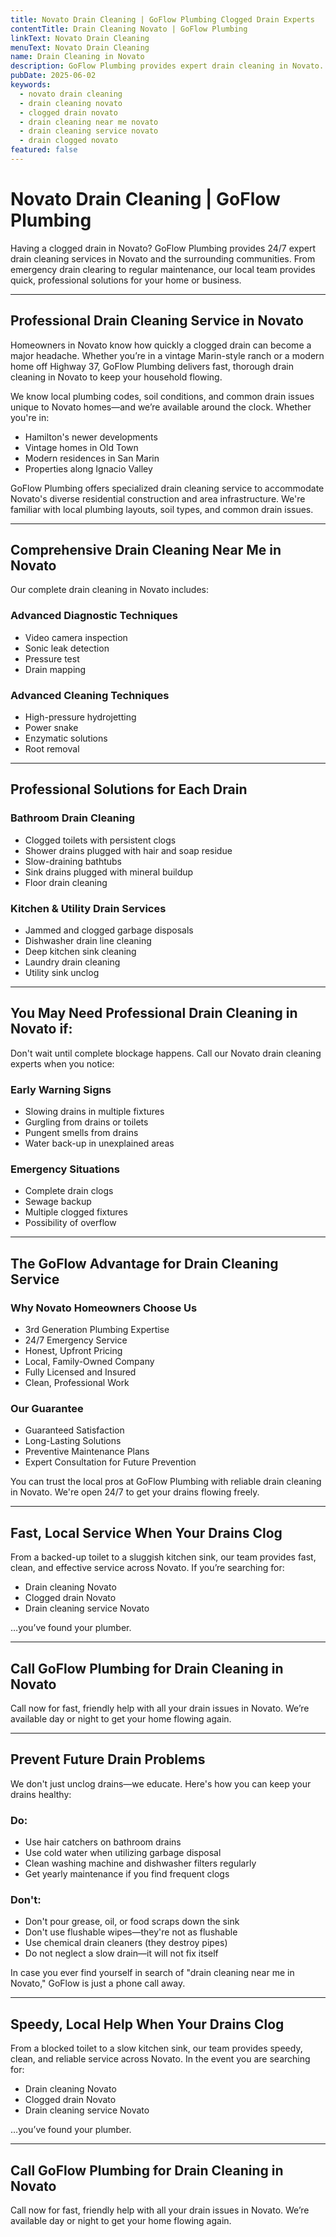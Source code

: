 ```yaml
---
title: Novato Drain Cleaning | GoFlow Plumbing Clogged Drain Experts
contentTitle: Drain Cleaning Novato | GoFlow Plumbing
linkText: Novato Drain Cleaning
menuText: Novato Drain Cleaning
name: Drain Cleaning in Novato
description: GoFlow Plumbing provides expert drain cleaning in Novato. We handle kitchen, bathroom, and sewer clogs fast—24/7. Call your local plumbers today!
pubDate: 2025-06-02
keywords:
  - novato drain cleaning
  - drain cleaning novato
  - clogged drain novato
  - drain cleaning near me novato
  - drain cleaning service novato
  - drain clogged novato
featured: false
---
```

# Novato Drain Cleaning | GoFlow Plumbing

Having a clogged drain in Novato? GoFlow Plumbing provides 24/7 expert drain cleaning services in Novato and the surrounding communities. From emergency drain clearing to regular maintenance, our local team provides quick, professional solutions for your home or business.

---

## Professional Drain Cleaning Service in Novato

Homeowners in Novato know how quickly a clogged drain can become a major headache.
Whether you’re in a vintage Marin-style ranch or a modern home off Highway 37, GoFlow Plumbing delivers fast, thorough drain cleaning in Novato to keep your household flowing.

We know local plumbing codes, soil conditions, and common drain issues unique to Novato homes—and we’re available around the clock. Whether you're in:
- Hamilton's newer developments
- Vintage homes in Old Town
- Modern residences in San Marin
- Properties along Ignacio Valley

GoFlow Plumbing offers specialized drain cleaning service to accommodate Novato's diverse residential construction and area infrastructure. We're familiar with local plumbing layouts, soil types, and common drain issues.

---

## Comprehensive Drain Cleaning Near Me in Novato

Our complete drain cleaning in Novato includes:

### Advanced Diagnostic Techniques
- Video camera inspection
- Sonic leak detection
- Pressure test
- Drain mapping

### Advanced Cleaning Techniques
- High-pressure hydrojetting
- Power snake
- Enzymatic solutions
- Root removal

---

## Professional Solutions for Each Drain

### Bathroom Drain Cleaning
- Clogged toilets with persistent clogs
- Shower drains plugged with hair and soap residue
- Slow-draining bathtubs
- Sink drains plugged with mineral buildup
- Floor drain cleaning

### Kitchen & Utility Drain Services
- Jammed and clogged garbage disposals
- Dishwasher drain line cleaning
- Deep kitchen sink cleaning
- Laundry drain cleaning
- Utility sink unclog

---

## You May Need Professional Drain Cleaning in Novato if:

Don't wait until complete blockage happens. Call our Novato drain cleaning experts when you notice:
### Early Warning Signs
- Slowing drains in multiple fixtures
- Gurgling from drains or toilets
- Pungent smells from drains
- Water back-up in unexplained areas

### Emergency Situations
- Complete drain clogs
- Sewage backup
- Multiple clogged fixtures
- Possibility of overflow

---

## The GoFlow Advantage for Drain Cleaning Service

### Why Novato Homeowners Choose Us
- 3rd Generation Plumbing Expertise
- 24/7 Emergency Service
- Honest, Upfront Pricing
- Local, Family-Owned Company
- Fully Licensed and Insured
- Clean, Professional Work

### Our Guarantee
- Guaranteed Satisfaction
- Long-Lasting Solutions
- Preventive Maintenance Plans
- Expert Consultation for Future Prevention

You can trust the local pros at GoFlow Plumbing with reliable drain cleaning in Novato. We're open 24/7 to get your drains flowing freely.

---


## Fast, Local Service When Your Drains Clog

From a backed-up toilet to a sluggish kitchen sink, our team provides fast, clean, and effective service across Novato. If you’re searching for:

- Drain cleaning Novato
- Clogged drain Novato
- Drain cleaning service Novato

…you’ve found your plumber.

---

## Call GoFlow Plumbing for Drain Cleaning in Novato

Call now for fast, friendly help with all your drain issues in Novato. We’re available day or night to get your home flowing again.

---

## Prevent Future Drain Problems

We don't just unclog drains—we educate. Here's how you can keep your drains healthy:

### Do:
- Use hair catchers on bathroom drains
- Use cold water when utilizing garbage disposal
- Clean washing machine and dishwasher filters regularly
- Get yearly maintenance if you find frequent clogs

### Don't:
- Don't pour grease, oil, or food scraps down the sink
- Don't use flushable wipes—they're not as flushable
- Use chemical drain cleaners (they destroy pipes)
- Do not neglect a slow drain—it will not fix itself

In case you ever find yourself in search of "drain cleaning near me in Novato," GoFlow is just a phone call away.

---

## Speedy, Local Help When Your Drains Clog

From a blocked toilet to a slow kitchen sink, our team provides speedy, clean, and reliable service across Novato. In the event you are searching for:

- Drain cleaning Novato
- Clogged drain Novato
- Drain cleaning service Novato

…you’ve found your plumber.

---

## Call GoFlow Plumbing for Drain Cleaning in Novato

Call now for fast, friendly help with all your drain issues in Novato. We’re available day or night to get your home flowing again.